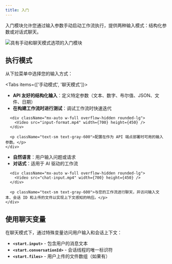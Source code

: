 ```yaml
---
title: 入门
---
```



入门模块允许您通过输入参数手动启动工作流执行，提供两种输入模式：结构化参数或对话式聊天。

<div className="flex justify-center">
  <Image
    src="/static/starter.png"
    alt="具有手动和聊天模式选项的入门模块"
    width={500}
    height={400}
    className="my-6"
  />
</div>

## 执行模式

从下拉菜单中选择您的输入方式：

<Tabs items={['手动模式', '聊天模式']}>
  <Tab>
    <div className="space-y-4">
      <ul className="list-disc space-y-1 pl-6">
        <li><strong>API 友好的结构化输入</strong>：定义特定参数（文本、数字、布尔值、JSON、文件、日期）</li>
        <li><strong>在构建工作流时进行测试</strong>：调试工作流时快速迭代</li>
      </ul>
      
      <div className="mx-auto w-full overflow-hidden rounded-lg">
        <Video src="input-format.mp4" width={700} height={450} />
      </div>
      
      <p className="text-sm text-gray-600">配置在作为 API 端点部署时可用的输入参数。</p>
    </div>
  </Tab>
  <Tab>
    <div className="space-y-4">
      <ul className="list-disc space-y-1 pl-6">
        <li><strong>自然语言</strong>：用户输入问题或请求</li>
        <li><strong>对话式</strong>：适用于 AI 驱动的工作流</li>
      </ul>
      
      <div className="mx-auto w-full overflow-hidden rounded-lg">
        <Video src="chat-input.mp4" width={700} height={450} />
      </div>
      
      <p className="text-sm text-gray-600">与您的工作流进行聊天，并访问输入文本、会话 ID 和上传的文件以实现上下文感知的响应。</p>
    </div>
  </Tab>
</Tabs>

## 使用聊天变量

在聊天模式下，通过特殊变量访问用户输入和会话上下文：

- **`<start.input>`** - 包含用户的消息文本
- **`<start.conversationId>`** - 会话线程的唯一标识符
- **`<start.files>`** - 用户上传的文件数组（如果有）